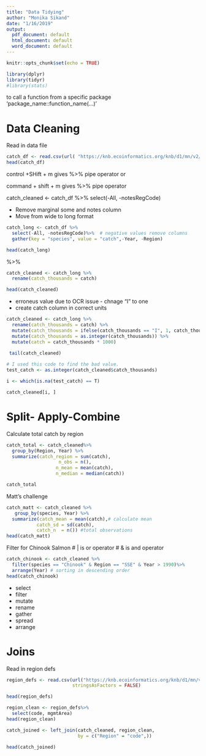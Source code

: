 ```yaml
---
title: "Data Tidying"
author: "Monika Sikand"
date: "1/16/2019"
output:
  pdf_document: default
  html_document: default
  word_document: default
---
```


```r
knitr::opts_chunk$set(echo = TRUE)
```

```r
library(dplyr)
library(tidyr)
#library(stats)
```
 to call a function from a specific package 'package_name::function_name(...)'
 
# Data Cleaning

Read in data file
```r
catch_df <- read.csv(url( "https://knb.ecoinformatics.org/knb/d1/mn/v2/object/df35b.302.1",method = "libcurl"), stringsAsFactors = FALSE)
head(catch_df)
```

control +SHift + m gives %>% pipe operator
or

command + shift + m gives %>% pipe operator

catch_cleaned <- catch_df %>% 
  select(-All, -notesRegCode)
  
  * Remove marginal some and notes column
  * Move from wide to long format

```r
catch_long <- catch_df %>% 
  select(-All, -notesRegCode)%>%  # negative values remove columns
  gather(key = "species", value = "catch",-Year, -Region)

head(catch_long)
```

%>% 

```r
catch_cleaned <- catch_long %>%
  rename(catch_thousands = catch)

head(catch_cleaned)
```
* erroneus value due to OCR issue - chnage "I" to one
* create catch column in correct units


```r
catch_cleaned <- catch_long %>%
  rename(catch_thousands = catch) %>%
  mutate(catch_thousands = ifelse(catch_thousands == "I", 1, catch_thousands))%>%  
  mutate(catch_thousands = as.integer(catch_thousands)) %>%         
  mutate(catch = catch_thousands * 1000)
 
 tail(catch_cleaned)
```

```r
# I used this code to find the bad value. 
test_catch <- as.integer(catch_cleaned$catch_thousands)

i <- which(is.na(test_catch) == T)

catch_cleaned[i, ]
```
# Split- Apply-Combine

Calculate total catch by region

```r
catch_total <- catch_cleaned%>%
  group_by(Region, Year) %>% 
  summarize(catch_region = sum(catch),
                   n_obs = n(), 
                  n_mean = mean(catch),
                  n_median = median(catch))

catch_total
```
Matt's challenge

```r
catch_matt <- catch_cleaned %>%
   group_by(species, Year) %>%
  summarize(catch_mean = mean(catch),# calculate mean
           catch_sd = sd(catch),
           catch_n  = n()) #total observations
head(catch_matt)
```


Filter for Chinook Salmon
 # | is or operator
 # & is and operator

```r
catch_chinook <- catch_cleaned %>%
  filter(species == "Chinook" & Region == "SSE" & Year > 1990)%>%
  arrange(Year) # sorting in descending order
head(catch_chinook)
```

* select
* filter
* mutate
* rename
* gather
* spread
* arrange

# Joins

Read in region defs

```r

region_defs <- read.csv(url("https://knb.ecoinformatics.org/knb/d1/mn/v2/object/df35b.303.1", method = "libcurl"),
                        stringsAsFactors = FALSE)

head(region_defs)
```


```r
region_clean <- region_defs%>%
  select(code, mgmtArea)
head(region_clean)

```


```r

catch_joined <- left_join(catch_cleaned, region_clean, 
                          by = c("Region" = "code",))
  
head(catch_joined)
```


